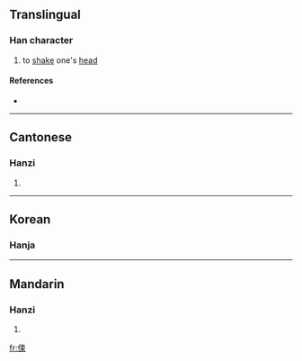 ==Translingual==

===Han character===
{{Han char|rn=9|rad=人|as=07|sn=9|four=|canj=人木中 (ODL)}}

# to [[shake]] one's [[head]]

====References====
* {{Han ref|kx=0104.120|hdz=10157.040|uh=345B|ud=13403}}

----

==Cantonese==

===Hanzi===
{{yue-hanzi|jyut=|y=chuk1}}

# {{defn|Cantonese}}
----

==Korean==

===Hanja===
{{ko-hanja|hangeul=속|rv=sok|mr=sok|y=sok}}

----

==Mandarin==

===Hanzi===
{{cmn-hanzi|pin=[[sù]] ([[su4]])|wg=su<sup>4</sup>}}

# {{defn|Mandarin}}

[[fr:㑛]]